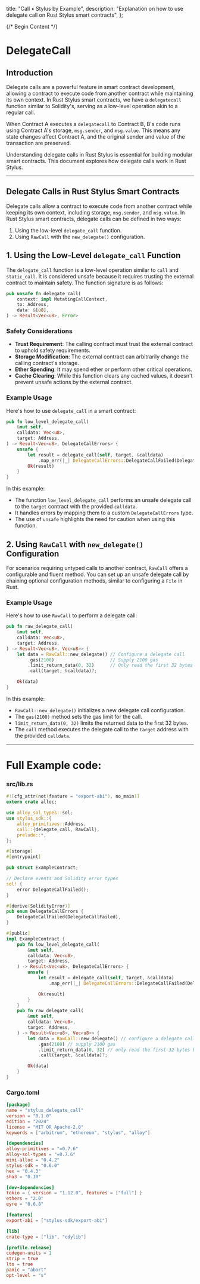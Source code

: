   title: "Call • Stylus by Example",
  description:
    "Explanation on how to use delegate call on Rust Stylus smart contracts",
};

{/* Begin Content */}

# **DelegateCall**

## Introduction

Delegate calls are a powerful feature in smart contract development, allowing a contract to execute code from another contract while maintaining its own context. In Rust Stylus smart contracts, we have a `delegatecall` function similar to Solidity's, serving as a low-level operation akin to a regular call.

When Contract A executes a `delegatecall` to Contract B, B's code runs using Contract A's storage, `msg.sender`, and `msg.value`. This means any state changes affect Contract A, and the original sender and value of the transaction are preserved.

Understanding delegate calls in Rust Stylus is essential for building modular smart contracts. This document explores how delegate calls work in Rust Stylus.

---
## **Delegate Calls in Rust Stylus Smart Contracts**

Delegate calls allow a contract to execute code from another contract while keeping its own context, including storage, `msg.sender`, and `msg.value`. In Rust Stylus smart contracts, delegate calls can be defined in two ways:

1. Using the low-level `delegate_call` function.
2. Using `RawCall` with the `new_delegate()` configuration.

## 1. Using the Low-Level `delegate_call` Function

The `delegate_call` function is a low-level operation similar to `call` and `static_call`. It is considered unsafe because it requires trusting the external contract to maintain safety. The function signature is as follows:

```rust
pub unsafe fn delegate_call(
    context: impl MutatingCallContext,
    to: Address,
    data: &[u8],
) -> Result<Vec<u8>, Error>
```

### Safety Considerations

- **Trust Requirement**: The calling contract must trust the external contract to uphold safety requirements.
- **Storage Modification**: The external contract can arbitrarily change the calling contract's storage.
- **Ether Spending**: It may spend ether or perform other critical operations.
- **Cache Clearing**: While this function clears any cached values, it doesn't prevent unsafe actions by the external contract.

### Example Usage

Here's how to use `delegate_call` in a smart contract:

```rust
pub fn low_level_delegate_call(
    &mut self,
    calldata: Vec<u8>,
    target: Address,
) -> Result<Vec<u8>, DelegateCallErrors> {
    unsafe {
        let result = delegate_call(self, target, &calldata)
            .map_err(|_| DelegateCallErrors::DelegateCallFailed(DelegateCallFailed {}))?;
        Ok(result)
    }
}
```

In this example:

- The function `low_level_delegate_call` performs an unsafe delegate call to the `target` contract with the provided `calldata`.
- It handles errors by mapping them to a custom `DelegateCallErrors` type.
- The use of `unsafe` highlights the need for caution when using this function.

## 2. Using `RawCall` with `new_delegate()` Configuration

For scenarios requiring untyped calls to another contract, `RawCall` offers a configurable and fluent method. You can set up an unsafe delegate call by chaining optional configuration methods, similar to configuring a `File` in Rust.

### Example Usage

Here's how to use `RawCall` to perform a delegate call:

```rust
pub fn raw_delegate_call(
    &mut self,
    calldata: Vec<u8>,
    target: Address,
) -> Result<Vec<u8>, Vec<u8>> {
    let data = RawCall::new_delegate() // Configure a delegate call
        .gas(2100)                     // Supply 2100 gas
        .limit_return_data(0, 32)      // Only read the first 32 bytes back
        .call(target, &calldata)?;

    Ok(data)
}
```

In this example:

- `RawCall::new_delegate()` initializes a new delegate call configuration.
- The `gas(2100)` method sets the gas limit for the call.
- `limit_return_data(0, 32)` limits the returned data to the first 32 bytes.
- The `call` method executes the delegate call to the `target` address with the provided `calldata`.


---
# Full Example code:

### src/lib.rs

```rust
#![cfg_attr(not(feature = "export-abi"), no_main)]
extern crate alloc;

use alloy_sol_types::sol;
use stylus_sdk::{
    alloy_primitives::Address,
    call::{delegate_call, RawCall},
    prelude::*,
};

#[storage]
#[entrypoint]

pub struct ExampleContract;

// Declare events and Solidity error types
sol! {
    error DelegateCallFailed();
}

#[derive(SolidityError)]
pub enum DelegateCallErrors {
    DelegateCallFailed(DelegateCallFailed),
}

#[public]
impl ExampleContract {
    pub fn low_level_delegate_call(
        &mut self,
        calldata: Vec<u8>,
        target: Address,
    ) -> Result<Vec<u8>, DelegateCallErrors> {
        unsafe {
            let result = delegate_call(self, target, &calldata)
                .map_err(|_| DelegateCallErrors::DelegateCallFailed(DelegateCallFailed {}))?;

            Ok(result)
        }
    }
    pub fn raw_delegate_call(
        &mut self,
        calldata: Vec<u8>,
        target: Address,
    ) -> Result<Vec<u8>, Vec<u8>> {
        let data = RawCall::new_delegate() // configure a delegate call
            .gas(2100) // supply 2100 gas
            .limit_return_data(0, 32) // only read the first 32 bytes back
            .call(target, &calldata)?;

        Ok(data)
    }
}
```

### Cargo.toml

```toml
[package]
name = "stylus_delegate_call"
version = "0.1.0"
edition = "2024"
license = "MIT OR Apache-2.0"
keywords = ["arbitrum", "ethereum", "stylus", "alloy"]

[dependencies]
alloy-primitives = "=0.7.6"
alloy-sol-types = "=0.7.6"
mini-alloc = "0.4.2"
stylus-sdk = "0.6.0"
hex = "0.4.3"
sha3 = "0.10"

[dev-dependencies]
tokio = { version = "1.12.0", features = ["full"] }
ethers = "2.0"
eyre = "0.6.8"

[features]
export-abi = ["stylus-sdk/export-abi"]

[lib]
crate-type = ["lib", "cdylib"]

[profile.release]
codegen-units = 1
strip = true
lto = true
panic = "abort"
opt-level = "s"
```